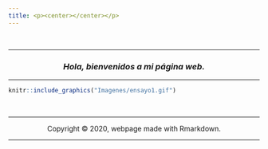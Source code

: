 ```yaml
---
title: <p><center></center></p>
---
```


<br>
<hr>
<p><center>
### *Hola, bienvenidos a mi página web.*
<div align="right">
<i></i>
</div>
</center></p>
<hr>


```r
knitr::include_graphics("Imagenes/ensayo1.gif")
```

<br>
<hr>
<p><center>Copyright &copy; 2020, webpage made with Rmarkdown.</center></p>
<hr>